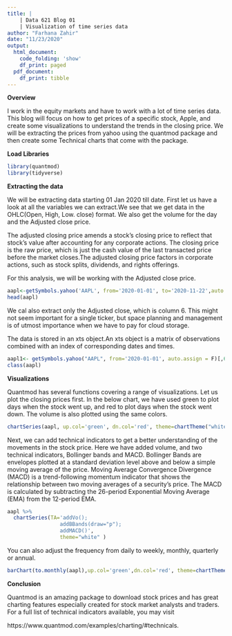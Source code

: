 ---
title: |
    | Data 621 Blog 01 
    | Visualization of time series data
author: "Farhana Zahir"
date: "11/23/2020"
output:
  html_document:
    code_folding: 'show'
    df_print: paged
  pdf_document:
    df_print: tibble
---

**Overview**

I work in the equity markets and have to work with a lot of time series data. This blog will focus on how to get prices of a specific stock, Apple, and create some visualizations to understand the trends in the closing price. We will be extracting the prices from yahoo using the quantmod package and then create some Technical charts that come with the package.

**Load Libraries**

```{r message=F}
library(quantmod)
library(tidyverse)
```

**Extracting the data**

We will be extracting data starting 01 Jan 2020 till date. First let us have a look at all the variables we can extract.We see that we get data in the OHLC(Open, High, Low. close) format. We also get the volume for the day and the Adjusted close price.

The adjusted closing price amends a stock's closing price to reflect that stock's value after accounting for any corporate actions. The closing price is the raw price, which is just the cash value of the last transacted price before the market closes.The adjusted closing price factors in corporate actions, such as stock splits, dividends, and rights offerings.

For this analysis, we will be working with the Adjusted close price.

```{r}
aapl<-getSymbols.yahoo('AAPL', from='2020-01-01', to='2020-11-22',auto.assign=F)
head(aapl)
```
We cal also extract only the Adjusted close, which is column 6. This might not seem important for a single ticker, but space planning and management is of utmost importance when we have to pay for cloud storage.

The data is stored in an xts object.An xts object is a matrix of observations combined with an index of corresponding dates and times.

```{r}
aapl1<- getSymbols.yahoo("AAPL", from='2020-01-01', auto.assign = F)[,6]
class(aapl)
```
**Visualizations**

Quantmod has several functions covering a range of visualizations. Let us plot the closing prices first. In the below chart, we have used green to plot days when the stock went up, and red to plot days when the stock went down. The volume is also plotted using the same colors. 

```{r}
chartSeries(aapl, up.col='green', dn.col='red', theme=chartTheme("white"))
```

Next, we can add technical indicators to get a better understanding of the movements in the stock price. Here we have added volume, and two technical indicators, Bollinger bands and MACD. Bollinger Bands are envelopes plotted at a standard deviation level above and below a simple moving average of the price. Moving Average Convergence Divergence (MACD) is a trend-following momentum indicator that shows the relationship between two moving averages of a security's price. The MACD is calculated by subtracting the 26-period Exponential Moving Average (EMA) from the 12-period EMA.

```{r}
aapl %>%
  chartSeries(TA='addVo();
                 addBBands(draw="p");
                 addMACD()', 
                 theme="white" ) 
```
You can also adjust the frequency from daily to weekly, monthly, quarterly or annual.

```{r}
barChart(to.monthly(aapl),up.col='green',dn.col='red', theme=chartTheme("white"))
```

**Conclusion**

Quantmod is an amazing package to download stock prices and has great charting features especially created for stock market analysts and traders. For a full list of technical indicators available, you may visit 

https://www.quantmod.com/examples/charting/#technicals.




